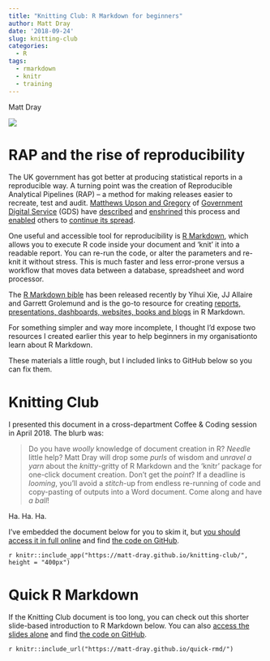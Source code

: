 ```yaml
---
title: "Knitting Club: R Markdown for beginners"
author: Matt Dray
date: '2018-09-24'
slug: knitting-club
categories:
  - R
tags:
  - rmarkdown
  - knitr
  - training
---
```


Matt Dray

![](https://media.giphy.com/media/O1QfB9a2ruGEE/giphy.gif)

# RAP and the rise of reproducibility

The UK government has got better at producing statistical reports in a reproducible way. A turning point was the creation of Reproducible Analytical Pipelines (RAP) -- a method for making releases easier to recreate, test and audit. [Matthews Upson and Gregory](https://www.machinegurning.com/posts/) of [Government Digital Service](https://gds.blog.gov.uk/about/) (GDS) have [described](https://dataingovernment.blog.gov.uk/2017/03/27/reproducible-analytical-pipeline/) and [enshrined](https://ukgovdatascience.github.io/rap_companion/) this process and [enabled](https://www.udemy.com/reproducible-analytical-pipelines/) others to [continue its spread](https://dataingovernment.blog.gov.uk/2017/11/27/transforming-the-process-of-producing-official-statistics/).

One useful and accessible tool for reproducibility is [R Markdown](https://rmarkdown.rstudio.com/), which allows you to execute R code inside your document and 'knit' it into a readable report. You can re-run the code, or alter the parameters and re-knit it without stress. This is much faster and less error-prone versus a workflow that moves data between a database, spreadsheet and word processor.

The [R Markdown bible](https://bookdown.org/yihui/rmarkdown/) has been released recently by Yihui Xie, JJ Allaire and Garrett Grolemund and is the go-to resource for creating [reports, presentations, dashboards, websites, books and blogs](https://rmarkdown.rstudio.com/formats.html) in R Markdown.

For something simpler and way more incomplete, I thought I'd expose two resources I created earlier this year to help beginners in my organisationto learn about R Markdown. 

These materials a little rough, but I included links to GitHub below so you can fix them.

# Knitting Club

I presented this document in a cross-department Coffee & Coding session in April 2018. The blurb was:

> Do you have *woolly* knowledge of document creation in R? *Needle* little help? Matt Dray will drop some *purls* of wisdom and *unravel a yarn* about the *knitty*-gritty of R Markdown and the ‘knitr’ package for one-click document creation. Don’t get the *point*? If a deadline is *looming*, you’ll avoid a *stitch*-up from endless re-running of code and copy-pasting of outputs into a Word document. Come along and have *a ball*!

Ha. Ha. Ha.

I've embedded the document below for you to skim it, but [you should access it in full online](https://matt-dray.github.io/knitting-club/) and find [the code on GitHub](https://github.com/matt-dray/knitting-club). 

`r knitr::include_app("https://matt-dray.github.io/knitting-club/", height = "400px")`

# Quick R Markdown

If the Knitting Club document is too long, you can check out this shorter slide-based introduction to R Markdown below. You can also [access the slides alone](https://matt-dray.github.io/quick-rmd/#1) and find [the code on GitHub](https://matt-dray.github.io/quick-rmd/).

`r knitr::include_url("https://matt-dray.github.io/quick-rmd/")`